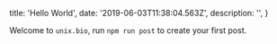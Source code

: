 
  title: 'Hello World',
  date: '2019-06-03T11:38:04.563Z',
  description: '',
}

Welcome to `unix.bio`, run `npm run post` to create your first post.


